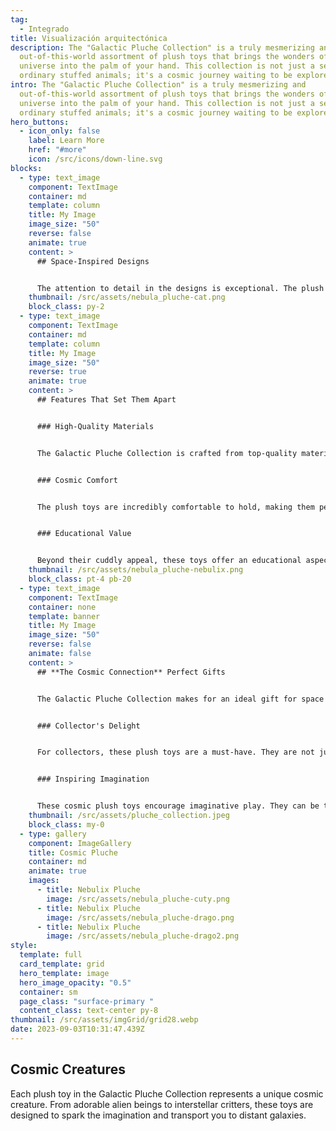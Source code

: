 ```yaml
---
tag:
  - Integrado
title: Visualización arquitectónica
description: The "Galactic Pluche Collection" is a truly mesmerizing and
  out-of-this-world assortment of plush toys that brings the wonders of the
  universe into the palm of your hand. This collection is not just a set of
  ordinary stuffed animals; it's a cosmic journey waiting to be explored.
intro: The "Galactic Pluche Collection" is a truly mesmerizing and
  out-of-this-world assortment of plush toys that brings the wonders of the
  universe into the palm of your hand. This collection is not just a set of
  ordinary stuffed animals; it's a cosmic journey waiting to be explored.
hero_buttons:
  - icon_only: false
    label: Learn More
    href: "#more"
    icon: /src/icons/down-line.svg
blocks:
  - type: text_image
    component: TextImage
    container: md
    template: column
    title: My Image
    image_size: "50"
    reverse: false
    animate: true
    content: >
      ## Space-Inspired Designs


      The attention to detail in the designs is exceptional. The plush toys are adorned with celestial patterns, glittering stars, and vibrant colors that mimic the beauty of outer space. They are a visual feast for both kids and adults
    thumbnail: /src/assets/nebula_pluche-cat.png
    block_class: py-2
  - type: text_image
    component: TextImage
    container: md
    template: column
    title: My Image
    image_size: "50"
    reverse: true
    animate: true
    content: >
      ## Features That Set Them Apart


      ### High-Quality Materials


      The Galactic Pluche Collection is crafted from top-quality materials that are not only soft to the touch but also durable. These toys are built to withstand endless cuddles and adventures.


      ### Cosmic Comfort


      The plush toys are incredibly comfortable to hold, making them perfect companions for relaxation and bedtime. Their softness is reminiscent of floating through the cosmos on a cloud.


      ### Educational Value


      Beyond their cuddly appeal, these toys offer an educational aspect. Each toy comes with a tag that provides fascinating facts about the cosmic creatures they represent, sparking curiosity and learning.
    thumbnail: /src/assets/nebula_pluche-nebulix.png
    block_class: pt-4 pb-20
  - type: text_image
    component: TextImage
    container: none
    template: banner
    title: My Image
    image_size: "50"
    reverse: false
    animate: false
    content: >
      ## **The Cosmic Connection** Perfect Gifts


      The Galactic Pluche Collection makes for an ideal gift for space enthusiasts, children, or anyone looking to add a touch of the universe to their life. It's a gift that's both heartwarming and awe-inspiring.


      ### Collector's Delight


      For collectors, these plush toys are a must-have. They are not just playthings but also works of art that can be proudly displayed in your collection.


      ### Inspiring Imagination


      These cosmic plush toys encourage imaginative play. They can be the perfect companions for storytelling adventures set in the far reaches of the galaxy.
    thumbnail: /src/assets/pluche_collection.jpeg
    block_class: my-0
  - type: gallery
    component: ImageGallery
    title: Cosmic Pluche
    container: md
    animate: true
    images:
      - title: Nebulix Pluche
        image: /src/assets/nebula_pluche-cuty.png
      - title: Nebulix Pluche
        image: /src/assets/nebula_pluche-drago.png
      - title: Nebulix Pluche
        image: /src/assets/nebula_pluche-drago2.png
style:
  template: full
  card_template: grid
  hero_template: image
  hero_image_opacity: "0.5"
  container: sm
  page_class: "surface-primary "
  content_class: text-center py-8
thumbnail: /src/assets/imgGrid/grid28.webp
date: 2023-09-03T10:31:47.439Z
---
```

## Cosmic Creatures

Each plush toy in the Galactic Pluche Collection represents a unique cosmic creature. From adorable alien beings to interstellar critters, these toys are designed to spark the imagination and transport you to distant galaxies.
